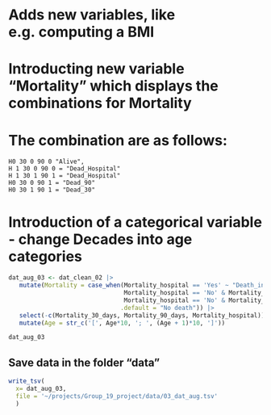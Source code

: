 # Adds new variables, like e.g. computing a BMI

# Introducting new variable "Mortality" which displays the combinations for Mortality 
# The combination are as follows:  
    H0 30 0 90 0 "Alive", 
    H 1 30 0 90 0 = "Dead_Hospital" 
    H 1 30 1 90 1 = "Dead_Hospital" 
    H0 30 0 90 1 = "Dead_90" 
    H0 30 1 90 1 = "Dead_30"

# Introduction of a categorical variable - change Decades into age categories

    
```r
dat_aug_03 <- dat_clean_02 |> 
   mutate(Mortality = case_when(Mortality_hospital == 'Yes' ~ "Death_in_hospital", 
                                Mortality_hospital == 'No' & Mortality_30_days == 'Yes' & Mortality_90_days == 'Yes' ~ "Death_in_first_30_days", 
                                Mortality_hospital == 'No' & Mortality_30_days == 'No' & Mortality_90_days == 'Yes' ~ "Death_between_30_and_90_days", 
                               .default = "No death")) |> 
   select(-c(Mortality_30_days, Mortality_90_days, Mortality_hospital)) |> 
   mutate(Age = str_c('[', Age*10, '; ', (Age + 1)*10, ']'))
```

```r
dat_aug_03
```



## Save data in the folder "data"

```r
write_tsv(
  x= dat_aug_03, 
  file = '~/projects/Group_19_project/data/03_dat_aug.tsv'
  )
```



